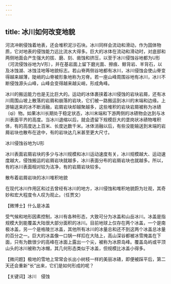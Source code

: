 ```yaml
---
---
---
```

title: 冰川如何改变地貌
---




河流冲刷侵蚀着地表，还会堆积泥沙石块。冰川同样会流动和滑动，作为固体物质，它对地表的侵蚀能力远比流水大得多。巨大的冰体在流动和滑动时，对底部和两侧地面会产生强大的拔、磨、刻、凿蚀和挤压，以至于冰川侵蚀谷地都为U形（河流侵蚀谷地为V形），并在基岩面上留下磨光面、擦痕、鲸背岩、羊背石，以及冰蚀湖、冰蚀洼地等地貌标志。若山脊两侧谷地都有冰川，冰川侵蚀会使山脊变得越来越薄，陡峭的山脊被形象地称为刃脊。若一座山峰周围谷地有冰川，冰川不断侵蚀源头山峰，山峰会变得越来越尖峭，形成角峰。

冰川的搬运能力也是无比巨大的。运动的冰体裹挟着冰川侵蚀的岩块岩屑，还有冰川周围山坡上散落的岩屑和崩落的岩块，它们被一路搬运到冰川的末端和边缘。上游输送来的冰不断消融，岩屑岩块却越聚越多，这些堆积的岩块岩屑被称为冰碛（qì）物。如果冰川长期处于稳定状态，冰川末端和下游两侧的冰碛物会达到与冰川表面平齐的高度。当冰川退缩以后，就会遗留下规模巨大的垄岗状冰碛物堆积体，有的高度达上百米、长度达数千米。冰体消融以后，有些没能输送到末端的岩屑岩块也散布在途中，有的岩块达几米甚至更大尺寸。

冰川侵蚀谷地为U形



冰川表面岩屑岩块的多少与冰川规模和冰川运动速度有关，冰川规模越大、运动速度越大，侵蚀搬运的岩屑岩块就越多，冰川表面分布的岩屑岩块也就越多。所以，有的冰川表面相对较为洁净，有的岩屑岩块较多。

散布着岩屑岩块的冰川堆积地貌



在现代冰川作用区和过去曾经有冰川的地方，冰川侵蚀和堆积地貌蔚为壮观，其奇妙和宏大程度令人叹为观止。（任贾文）





【微博士】什么是冰盖

受气候和地形因素控制，冰川有各种形态，大致可分为冰盖和山岳冰川。冰盖是指规模大到能覆盖大陆很大部分面积的冰川。目前地球上仅存在两个冰盖，一个是南极冰盖，另一个是格陵兰冰盖，其他所有冰川的冰量总和还不到这两个冰盖总冰量的百分之一。巨大的冰盖像一口锅一样扣在大陆上，高山深谷都被冰雪掩盖在下面，只有为数很少的高峰在冰面上露出一个尖，被称为冰原岛峰。覆盖岛屿或平顶山头的冰川被称为冰帽，其几何形态类似于冰盖，但规模比冰盖小得多。

【微问题】极地的雪地上常常会长出小树枝一样的美丽冰碴，即便被踩平后，第二天还会重新“长”出来，它们是如何形成的呢？

【关键词】冰川　侵蚀